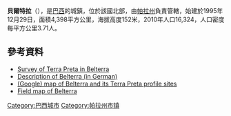 '''貝爾特拉'''（{{lang-pt|Belterra}}），是[[巴西|巴西]]的城鎮，位於該國北部，由[[帕拉州|帕拉州]]負責管轄，始建於1995年12月29日，面積4,398平方公里，海拔高度152米，2010年人口16,324，人口密度每平方公里3.71人。

==參考資料==
*[http://www.gerhardbechtold.com/TP/gbtp.php Survey of Terra Preta in Belterra] {{Wayback|url=http://www.gerhardbechtold.com/TP/gbtp.php |date=20210224152149 }}
*[http://www.gerhardbechtold.com/TP/gbtp_chap3.php#chap34 Description of Belterra (in German)] {{Wayback|url=http://www.gerhardbechtold.com/TP/gbtp_chap3.php#chap34 |date=20210411022903 }}
*[http://www.gerhardbechtold.com/TP/Belterra3a.php (Google) map of Belterra and its Terra Preta profile sites] {{Wayback|url=http://www.gerhardbechtold.com/TP/Belterra3a.php |date=20210411023001 }}
*[http://www.gerhardbechtold.com/TP/Belterra2.php Field map of Belterra] {{Wayback|url=http://www.gerhardbechtold.com/TP/Belterra2.php |date=20210411022901 }}

{{coord|2.6374|S|54.9361|W|region:BR_type:city|display=title}}

{{Brazil-geo-stub}}
{{帕拉州市鎮}}
[[Category:巴西城市|Category:巴西城市]]
[[Category:帕拉州市镇|Category:帕拉州市镇]]